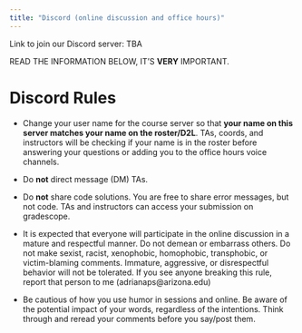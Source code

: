 ```yaml
---
title: "Discord (online discussion and office hours)"
---
```


Link to join our Discord server: TBA

READ THE INFORMATION BELOW, IT'S **VERY** IMPORTANT.

# Discord Rules

-   Change your user name for the course server so that **your name on this server matches your name on the roster/D2L**. TAs, coords, and instructors will be checking if your name is in the roster before answering your questions or adding you to the office hours voice channels.

-   Do **not** direct message (DM) TAs.

-   Do **not** share code solutions. You are free to share error messages, but not code. TAs and instructors can access your submission on gradescope.

-   It is expected that everyone will participate in the online discussion in a mature and respectful manner. Do not demean or embarrass others. Do not make sexist, racist, xenophobic, homophobic, transphobic, or victim-blaming comments. Immature, aggressive, or disrespectful behavior will not be tolerated. If you see anyone breaking this rule, report that person to me (adrianaps\@arizona.edu)

-   Be cautious of how you use humor in sessions and online. Be aware of the potential impact of your words, regardless of the intentions. Think through and reread your comments before you say/post them.
